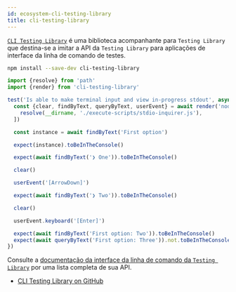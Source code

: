 ```yaml
---
id: ecosystem-cli-testing-library
title: cli-testing-library
---
```


[`CLI Testing Library`](https://github.com/crutchcorn/cli-testing-library) é uma biblioteca acompanhante para `Testing Library` que destina-se a imitar a API da `Testing Library` para aplicações de interface da linha de comando de testes.

```bash npm2yarn
npm install --save-dev cli-testing-library
```

```js
import {resolve} from 'path'
import {render} from 'cli-testing-library'

test('Is able to make terminal input and view in-progress stdout', async () => {
  const {clear, findByText, queryByText, userEvent} = await render('node', [
    resolve(__dirname, './execute-scripts/stdio-inquirer.js'),
  ])

  const instance = await findByText('First option')

  expect(instance).toBeInTheConsole()

  expect(await findByText('❯ One')).toBeInTheConsole()

  clear()

  userEvent('[ArrowDown]')

  expect(await findByText('❯ Two')).toBeInTheConsole()

  clear()

  userEvent.keyboard('[Enter]')

  expect(await findByText('First option: Two')).toBeInTheConsole()
  expect(await queryByText('First option: Three')).not.toBeInTheConsole()
})
```

Consulte a [documentação da interface da linha de comando da `Testing Library`](https://github.com/crutchcorn/cli-testing-library) por uma lista completa de sua API.

- [CLI Testing Library on GitHub](https://github.com/crutchcorn/cli-testing-library)
